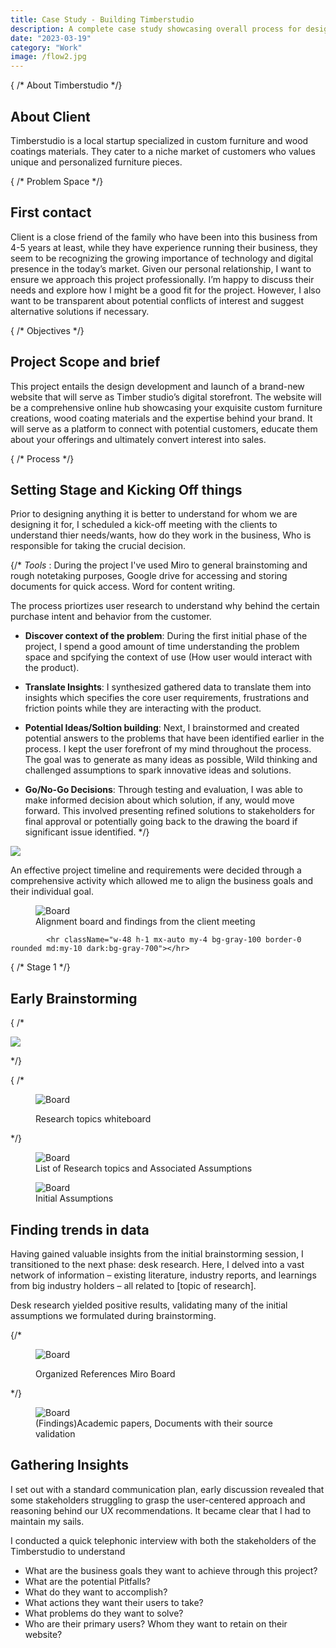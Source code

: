 ```yaml
---
title: Case Study - Building Timberstudio
description: A complete case study showcasing overall process for designing and developing timberstudio's website and application.
date: "2023-03-19"
category: "Work"
image: /flow2.jpg
---
```


<section className="mt-2">


{  /* About Timberstudio */}
<h2 className="text-[18px] font-medium mt-4">About Client</h2>

Timberstudio is a local startup specialized in custom furniture and wood coatings materials. They cater to a niche market of customers who values unique and personalized furniture pieces.

{ /* Problem Space */}
<h2 className="pb-2 mt-4 font-medium ">First contact</h2>

Client is a close friend of the family who have been into this business from 4-5 years at least, while they have experience running their business, they seem to be recognizing the growing importance of technology and digital presence in the today’s market. 
Given our personal relationship, I want to ensure we approach this project professionally. I’m happy to discuss their needs and explore how I might be a good fit for the project. However, I also want to be transparent about potential conflicts of interest and suggest alternative solutions if necessary.

{  /* Objectives */}

<h2 className="text-[18px] font-medium mt-4">Project Scope and brief</h2>

This project entails the design development and launch of a brand-new website that will serve as Timber studio’s digital storefront. The website will be a comprehensive online hub showcasing your exquisite custom furniture creations, wood coating materials and the expertise behind your brand. It will serve as a platform to connect with potential customers, educate them about your offerings and ultimately convert interest into sales.


{  /* Process */}


<h2 className="text-[18px] font-medium mt-4">Setting Stage and Kicking Off things</h2>

Prior to designing anything it is better to understand for whom we are designing it for, I scheduled a kick-off meeting with the clients to understand thier needs/wants, how do they work in the business, Who is responsible for taking the crucial decision.

{/* *Tools* : During the project I've used Miro to general brainstoming and rough notetaking purposes, Google drive for accessing and storing documents for quick access. Word for content writing.

The process priortizes user research to understand why behind the certain purchase intent and behavior from the customer.

- **Discover context of the problem**: During the first initial phase of the project, I spend a good amount of time understanding the problem space and spcifying the context of use (How user would interact with the product).

- **Translate Insights**: I synthesized gathered data to translate them into insights which specifies the core user requirements, frustrations and friction points while they are interacting with the product.

- **Potential Ideas/Soltion building**: Next, I brainstormed and created potential answers to the problems that have been identified earlier in the process. I kept the user forefront of my mind throughout the process. The goal was to generate as many ideas as possible, Wild thinking and challenged assumptions to spark innovative ideas and solutions.

- **Go/No-Go Decisions**: Through testing and evaluation, I was able to make informed decision about which solution, if any, would move forward. This involved presenting refined solutions to stakeholders for final approval or potentially going back to the drawing the board if significant issue identified. */}

<div className=" flex items-center align-middle justify-center">
<img className="" src="/board2.jpg" />
</div>

An effective project timeline and requirements were decided through a comprehensive activity which allowed me to align the business goals and their individual goal.

<figure class="flex flex-col items-center align-middle justify-center">
  <img class="" src="/Stake3.png" alt="Board" />
  <figcaption class="caption">Alignment board and findings from the client meeting</figcaption>
</figure>


            <hr className="w-48 h-1 mx-auto my-4 bg-gray-100 border-0 rounded md:my-10 dark:bg-gray-700"></hr>


{   /* Stage 1 */}


<section id="section1">

<div className="">

<h2 className="text-[20px] font-medium mt-4">Early Brainstorming</h2>


{ /* <div className=" flex items-center align-middle justify-center">
<img className=" " src="/Brainstorm3.png" />
</div> */}

{ /* <figure class="flex flex-col items-center align-middle justify-center">
  <img class="" src="/Board.jpeg" alt="Board"/>
  <figcaption class="caption">Research topics whiteboard</figcaption>
</figure> */}

<div className="grid grid-cols-2 gap-8">
<figure class="flex flex-col items-center align-middle justify-center">
  <img class="" src="/Research.png" alt="Board"/>
  <figcaption class="caption">List of Research topics and Associated Assumptions</figcaption>
</figure>
<figure class="flex flex-col items-center align-middle justify-center">
  <img class="" src="/InitialAssumption.png" alt="Board"/>
  <figcaption class="caption">Initial Assumptions</figcaption>
</figure>
</div>

</div>

<div className=" ">

<h2 className="text-[20px] font-medium mt-4">Finding trends in data</h2>

Having gained valuable insights from the initial brainstorming session, I transitioned to the next phase: desk research. Here, I delved into a vast network of information – existing literature, industry reports, and learnings from big industry holders – all related to [topic of research].

Desk research yielded positive results, validating many of the initial assumptions we formulated during brainstorming.

{/* <figure class="flex flex-col items-center align-middle justify-center">
  <img class="" src="/Sec.png" alt="Board"/>
  <figcaption class="caption">Organized References Miro Board</figcaption>
</figure> */}

<figure class="flex flex-col items-center align-middle justify-center">
  <img class="" src="/Desk.png" alt="Board"/>
  <figcaption class="caption">(Findings)Academic papers, Documents with their source validation</figcaption>
</figure>

</div>

<div className="grid grid-cols-1 align-middle ">

<div>

<h2 className="text-[20px] font-medium mt-4">Gathering Insights</h2>

I set out with a standard communication plan, early discussion revealed that some stakeholders struggling to grasp the user-centered approach and reasoning behind our UX recommendations. It became clear that I had to maintain my sails.

I conducted a quick telephonic interview with both the stakeholders of the Timberstudio to understand 
- What are the business goals they want to achieve through this project?
- What are the potential Pitfalls?
- What	do they want to accomplish?
- What actions they want their users to take?
- What problems do they want to solve?
- Who are their primary users? Whom they want to retain on their website?

</div>

</div>


</section>



</section>